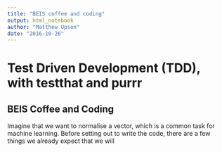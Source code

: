 ```yaml
---
title: "BEIS coffee and coding"
output: html_notebook
author: "Matthew Upson"
date: "2016-10-26"
---
```


# Test Driven Development (TDD), with testthat and purrr

## BEIS Coffee and Coding

Imagine that we want to normalise a vector, which is a common task for machine learning.
Before setting out to write the code, there are a few things we already expect that we will 
